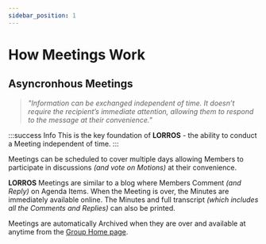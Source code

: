 ```yaml
---
sidebar_position: 1
---
```




# How Meetings Work

## Asyncronhous Meetings

> _"Information can be exchanged independent of time. It doesn’t require the recipient’s immediate attention, allowing them to respond to the message at their convenience."_

:::success Info
This is the key foundation of **LORROS** - the ability to conduct a Meeting independent of time.
:::

Meetings can be scheduled to cover multiple days allowing Members to participate in discussions _(and vote on Motions)_ at their convenience.

**LORROS** Meetings are similar to a blog where Members Comment _(and Reply)_ on Agenda Items. When the Meeting is over, the Minutes are immediately available online. The Minutes and full transcript _(which includes all the Comments and Replies)_ can also be printed.

Meetings are automatically Archived when they are over and available at anytime from the [Group Home page](../../started/GroupActions/groupActions#archives).
